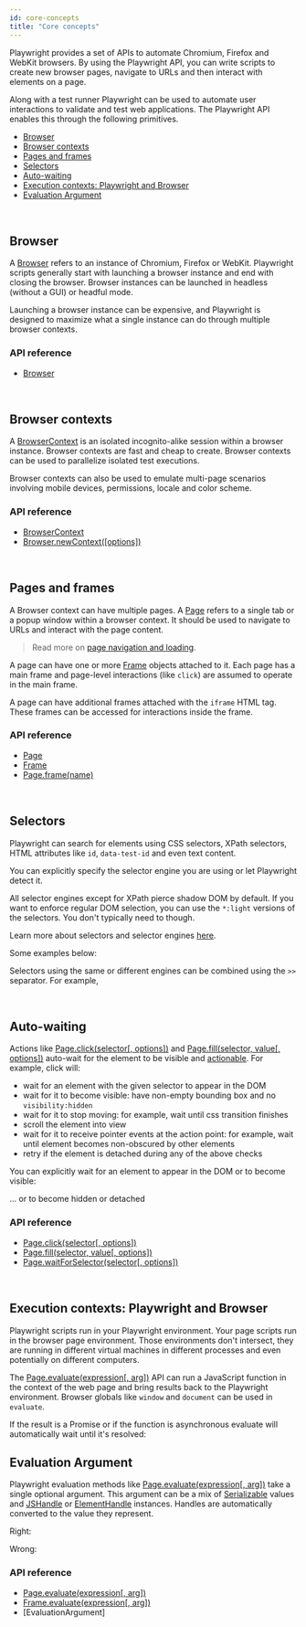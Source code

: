 ```yaml
---
id: core-concepts
title: "Core concepts"
---
```


Playwright provides a set of APIs to automate Chromium, Firefox and WebKit browsers. By using the Playwright API, you can write scripts to create new browser pages, navigate to URLs and then interact with elements on a page.

Along with a test runner Playwright can be used to automate user interactions to validate and test web applications. The Playwright API enables this through the following primitives.

- [Browser](#browser)
- [Browser contexts](#browser-contexts)
- [Pages and frames](#pages-and-frames)
- [Selectors](#selectors)
- [Auto-waiting](#auto-waiting)
- [Execution contexts: Playwright and Browser](#execution-contexts-playwright-and-browser)
- [Evaluation Argument](#evaluation-argument)

<br/>

## Browser

A [Browser] refers to an instance of Chromium, Firefox or WebKit. Playwright scripts generally start with launching a browser instance and end with closing the browser. Browser instances can be launched in headless (without a GUI) or headful mode.

Launching a browser instance can be expensive, and Playwright is designed to maximize what a single instance can do through multiple browser contexts.

### API reference
- [Browser]

<br/>

## Browser contexts

A [BrowserContext] is an isolated incognito-alike session within a browser instance. Browser contexts are fast and cheap to create. Browser contexts can be used to parallelize isolated test executions.

Browser contexts can also be used to emulate multi-page scenarios involving mobile devices, permissions, locale and color scheme.

### API reference
- [BrowserContext]
- [Browser.newContext([options])](./api/class-browser.mdx#browsernewcontextoptions)

<br/>

## Pages and frames

A Browser context can have multiple pages. A [Page] refers to a single tab or a popup window within a browser context. It should be used to navigate to URLs and interact with the page content.

> Read more on [page navigation and loading](./navigations.mdx).

A page can have one or more [Frame] objects attached to it. Each page has a main frame and page-level interactions (like `click`) are assumed to operate in the main frame.

A page can have additional frames attached with the `iframe` HTML tag. These frames can be accessed for interactions inside the frame.

### API reference
- [Page]
- [Frame]
- [Page.frame(name)](./api/class-page.mdx#pageframename)

<br/>

## Selectors

Playwright can search for elements using CSS selectors, XPath selectors, HTML attributes like `id`, `data-test-id` and even text content.

You can explicitly specify the selector engine you are using or let Playwright detect it.

All selector engines except for XPath pierce shadow DOM by default. If you want to enforce regular DOM selection, you can use the `*:light` versions of the selectors. You don't typically need to though.

Learn more about selectors and selector engines [here](./selectors.mdx).

Some examples below:

Selectors using the same or different engines can be combined using the `>>` separator. For example,

<br/>

## Auto-waiting

Actions like [Page.click(selector[, options])](./api/class-page.mdx#pageclickselector-options) and [Page.fill(selector, value[, options])](./api/class-page.mdx#pagefillselector-value-options) auto-wait for the element to be visible and [actionable](./actionability.mdx). For example, click will:
- wait for an element with the given selector to appear in the DOM
- wait for it to become visible: have non-empty bounding box and no `visibility:hidden`
- wait for it to stop moving: for example, wait until css transition finishes
- scroll the element into view
- wait for it to receive pointer events at the action point: for example, wait until element becomes non-obscured by other elements
- retry if the element is detached during any of the above checks

You can explicitly wait for an element to appear in the DOM or to become visible:

... or to become hidden or detached

### API reference
- [Page.click(selector[, options])](./api/class-page.mdx#pageclickselector-options)
- [Page.fill(selector, value[, options])](./api/class-page.mdx#pagefillselector-value-options)
- [Page.waitForSelector(selector[, options])](./api/class-page.mdx#pagewaitforselectorselector-options)

<br/>

## Execution contexts: Playwright and Browser

Playwright scripts run in your Playwright environment. Your page scripts run in the browser page environment. Those environments don't intersect, they are running in different virtual machines in different processes and even potentially on different computers.

The [Page.evaluate(expression[, arg])](./api/class-page.mdx#pageevaluateexpression-arg) API can run a JavaScript function in the context of the web page and bring results back to the Playwright environment. Browser globals like `window` and `document` can be used in `evaluate`.

If the result is a Promise or if the function is asynchronous evaluate will automatically wait until it's resolved:

## Evaluation Argument

Playwright evaluation methods like [Page.evaluate(expression[, arg])](./api/class-page.mdx#pageevaluateexpression-arg) take a single optional argument. This argument can be a mix of [Serializable] values and [JSHandle] or [ElementHandle] instances. Handles are automatically converted to the value they represent.

Right:

Wrong:

### API reference
- [Page.evaluate(expression[, arg])](./api/class-page.mdx#pageevaluateexpression-arg)
- [Frame.evaluate(expression[, arg])](./api/class-frame.mdx#frameevaluateexpression-arg)
- [EvaluationArgument]

<br/>

[Accessibility]: ./api/class-accessibility.mdx "Accessibility"
[Browser]: ./api/class-browser.mdx "Browser"
[BrowserContext]: ./api/class-browsercontext.mdx "BrowserContext"
[BrowserType]: ./api/class-browsertype.mdx "BrowserType"
[ConsoleMessage]: ./api/class-consolemessage.mdx "ConsoleMessage"
[Dialog]: ./api/class-dialog.mdx "Dialog"
[Download]: ./api/class-download.mdx "Download"
[ElementHandle]: ./api/class-elementhandle.mdx "ElementHandle"
[FileChooser]: ./api/class-filechooser.mdx "FileChooser"
[Frame]: ./api/class-frame.mdx "Frame"
[JSHandle]: ./api/class-jshandle.mdx "JSHandle"
[Keyboard]: ./api/class-keyboard.mdx "Keyboard"
[Mouse]: ./api/class-mouse.mdx "Mouse"
[Page]: ./api/class-page.mdx "Page"
[Playwright]: ./api/class-playwright.mdx "Playwright"
[Request]: ./api/class-request.mdx "Request"
[Response]: ./api/class-response.mdx "Response"
[Route]: ./api/class-route.mdx "Route"
[Selectors]: ./api/class-selectors.mdx "Selectors"
[TimeoutError]: ./api/class-timeouterror.mdx "TimeoutError"
[Touchscreen]: ./api/class-touchscreen.mdx "Touchscreen"
[Video]: ./api/class-video.mdx "Video"
[WebSocket]: ./api/class-websocket.mdx "WebSocket"
[WebSocketFrame]: ./api/class-websocketframe.mdx "WebSocketFrame"
[Worker]: ./api/class-worker.mdx "Worker"
[Element]: https://developer.mozilla.org/en-US/docs/Web/API/element "Element"
[Evaluation Argument]: ./core-concepts.mdx#evaluationargument "Evaluation Argument"
[Promise]: https://developer.mozilla.org/en-US/docs/Web/JavaScript/Reference/Global_Objects/Promise "Promise"
[iterator]: https://developer.mozilla.org/en-US/docs/Web/JavaScript/Reference/Iteration_protocols "Iterator"
[origin]: https://developer.mozilla.org/en-US/docs/Glossary/Origin "Origin"
[selector]: https://developer.mozilla.org/en-US/docs/Web/CSS/CSS_Selectors "selector"
[Serializable]: https://developer.mozilla.org/en-US/docs/Web/JavaScript/Reference/Global_Objects/JSON/stringify#Description "Serializable"
[UIEvent.detail]: https://developer.mozilla.org/en-US/docs/Web/API/UIEvent/detail "UIEvent.detail"
[UnixTime]: https://en.wikipedia.org/wiki/Unix_time "Unix Time"
[xpath]: https://developer.mozilla.org/en-US/docs/Web/XPath "xpath"

[boolean]: https://docs.oracle.com/javase/tutorial/java/nutsandbolts/datatypes.html "boolean"
[byte&#91;&#93;]: https://docs.oracle.com/javase/tutorial/java/nutsandbolts/datatypes.html "byte[]"
[Consumer]: https://docs.oracle.com/javase/8/docs/api/java/util/function/Consumer.html "Consumer"
[double]: https://docs.oracle.com/javase/tutorial/java/nutsandbolts/datatypes.html "double"
[InputStream]: https://docs.oracle.com/javase/8/docs/api/java/io/InputStream.html "InputStream"
[int]: https://docs.oracle.com/javase/tutorial/java/nutsandbolts/datatypes.html "int"
[List]: https://docs.oracle.com/javase/8/docs/api/java/util/List.html "List"
[Map]: https://docs.oracle.com/javase/8/docs/api/java/util/Map.html "Map"
[null]: https://docs.oracle.com/javase/specs/jls/se8/html/jls-3.html#jls-3.10.7 "null"
[Object]: https://docs.oracle.com/javase/8/docs/api/java/lang/Object.html "Object"
[Path]: https://docs.oracle.com/javase/8/docs/api/java/nio/file/Path.html "Path"
[Pattern]: https://docs.oracle.com/javase/8/docs/api/java/util/regex/Pattern.html "Pattern"
[Predicate]: https://docs.oracle.com/javase/8/docs/api/java/util/function/Predicate.html "Predicate"
[Runnable]: https://docs.oracle.com/javase/8/docs/api/java/lang/Runnable.html "Runnable"
[String]: https://docs.oracle.com/javase/8/docs/api/java/lang/String.html "String"